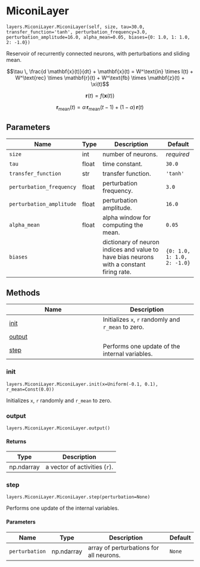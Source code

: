 # MiconiLayer { #water_tank.layers.MiconiLayer.MiconiLayer }

`layers.MiconiLayer.MiconiLayer(self, size, tau=30.0, transfer_function='tanh', perturbation_frequency=3.0, perturbation_amplitude=16.0, alpha_mean=0.05, biases={0: 1.0, 1: 1.0, 2: -1.0})`

Reservoir of recurrently connected neurons, with perturbations and sliding mean.

$$\tau \, \frac{d \mathbf{x}(t)}{dt} + \mathbf{x}(t) = W^\text{in} \times I(t) + W^\text{rec} \times \mathbf{r}(t) + W^\text{fb} \times \mathbf{z}(t) + \xi(t)$$
    
$$\mathbf{r}(t) = f(\mathbf{x}(t))$$

$$\mathbf{r}_\text{mean}(t) = \alpha \, \mathbf{r}_\text{mean}(t-1) + (1 - \alpha) \, \mathbf{r}(t) $$

## Parameters

| Name                     | Type   | Description                                                                              | Default                     |
|--------------------------|--------|------------------------------------------------------------------------------------------|-----------------------------|
| `size`                   | int    | number of neurons.                                                                       | _required_                  |
| `tau`                    | float  | time constant.                                                                           | `30.0`                      |
| `transfer_function`      | str    | transfer function.                                                                       | `'tanh'`                    |
| `perturbation_frequency` | float  | perturbation frequency.                                                                  | `3.0`                       |
| `perturbation_amplitude` | float  | perturbation amplitude.                                                                  | `16.0`                      |
| `alpha_mean`             | float  | alpha window for computing the mean.                                                     | `0.05`                      |
| `biases`                 |        | dictionary of neuron indices and value to have bias neurons with a constant firing rate. | `{0: 1.0, 1: 1.0, 2: -1.0}` |

## Methods

| Name | Description |
| --- | --- |
| [init](#water_tank.layers.MiconiLayer.MiconiLayer.init) | Initializes `x`, `r` randomly and `r_mean` to zero. |
| [output](#water_tank.layers.MiconiLayer.MiconiLayer.output) |  |
| [step](#water_tank.layers.MiconiLayer.MiconiLayer.step) | Performs one update of the internal variables. |

### init { #water_tank.layers.MiconiLayer.MiconiLayer.init }

`layers.MiconiLayer.MiconiLayer.init(x=Uniform(-0.1, 0.1), r_mean=Const(0.0))`

Initializes `x`, `r` randomly and `r_mean` to zero.

### output { #water_tank.layers.MiconiLayer.MiconiLayer.output }

`layers.MiconiLayer.MiconiLayer.output()`

#### Returns

| Type       | Description                   |
|------------|-------------------------------|
| np.ndarray | a vector of activities (`r`). |

### step { #water_tank.layers.MiconiLayer.MiconiLayer.step }

`layers.MiconiLayer.MiconiLayer.step(perturbation=None)`

Performs one update of the internal variables.

#### Parameters

| Name           | Type       | Description                             | Default   |
|----------------|------------|-----------------------------------------|-----------|
| `perturbation` | np.ndarray | array of perturbations for all neurons. | `None`    |